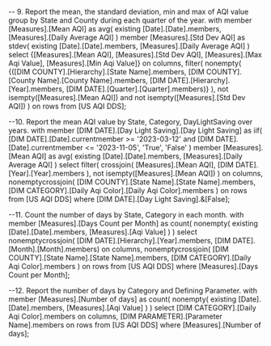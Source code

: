 -- 9. Report the mean, the standard deviation, min and max of AQI value group by State and County during each quarter of the year.
with
member [Measures].[Mean AQI] as
	avg(
		existing [Date].[Date].members,
		[Measures].[Daily Average AQI]
	)
member [Measures].[Std Dev AQI] as
	stdev(
		existing [Date].[Date].members, 
		[Measures].[Daily Average AQI]
	)	
select 
	{[Measures].[Mean AQI], [Measures].[Std Dev AQI],
	[Measures].[Max Aqi Value], [Measures].[Min Aqi Value]} on columns,
	filter(
		nonempty(
			{([DIM COUNTY].[Hierarchy].[State Name].members,
			[DIM COUNTY].[County Name].[County Name].members,
			[DIM DATE].[Hierarchy].[Year].members,
			[DIM DATE].[Quarter].[Quarter].members)}
		),
		not isempty([Measures].[Mean AQI])
		and not isempty([Measures].[Std Dev AQI])
	) on rows
from [US AQI DDS];

--10. Report the mean AQI value by State, Category, DayLightSaving over years.
with 
member [DIM DATE].[Day Light Saving].[Day Light Saving] as
	iif(
		[DIM DATE].[Date].currentmember >= '2023-03-12'
		and [DIM DATE].[Date].currentmember <= '2023-11-05',
		'True', 'False'
	)
member [Measures].[Mean AQI] as
	avg(
		existing [Date].[Date].members,
		[Measures].[Daily Average AQI]
	)
select 
	filter(
		crossjoin(
			[Measures].[Mean AQI],
			[DIM DATE].[Year].[Year].members 
		),
		not isempty([Measures].[Mean AQI])
	) on columns,
	nonemptycrossjoin(
		[DIM COUNTY].[State Name].[State Name].members,
		[DIM CATEGORY].[Daily Aqi Color].[Daily Aqi Color].members
	) on rows
from [US AQI DDS]
where [DIM DATE].[Day Light Saving].&[False];


--11. Count the number of days by State, Category in each month.
with member [Measures].[Days Count per Month] as
	count(
		nonempty(
			existing [Date].[Date].members,
			[Measures].[Aqi Value]
		)
	)
select 
	nonemptycrossjoin(
		[DIM DATE].[Hierarchy].[Year].members,
		[DIM DATE].[Month].[Month].members) on columns,
	nonemptycrossjoin(
		[DIM COUNTY].[State Name].[State Name].members,
		[DIM CATEGORY].[Daily Aqi Color].members
	) on rows
from [US AQI DDS]
where [Measures].[Days Count per Month];

--12. Report the number of days by Category and Defining Parameter.
with member [Measures].[Number of days] as
	count(
		nonempty(
			existing [Date].[Date].members,
			[Measures].[Aqi Value]
		)
	)
select 
	[DIM CATEGORY].[Daily Aqi Color].members on columns,
	[DIM PARAMETER].[Parameter Name].members on rows
from [US AQI DDS]
where [Measures].[Number of days];